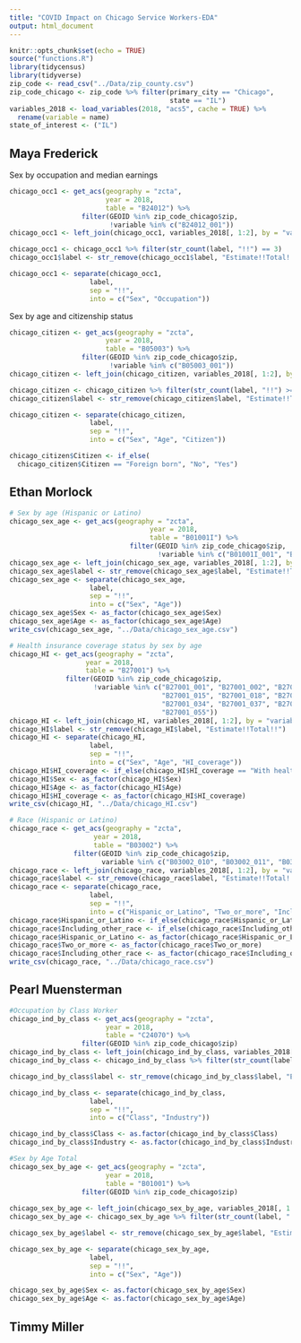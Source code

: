 ```yaml
---
title: "COVID Impact on Chicago Service Workers-EDA"
output: html_document
---
```


```r
knitr::opts_chunk$set(echo = TRUE)
source("functions.R")
library(tidycensus)
library(tidyverse)
zip_code <- read_csv("../Data/zip_county.csv")
zip_code_chicago <- zip_code %>% filter(primary_city == "Chicago",
                                        state == "IL")
variables_2018 <- load_variables(2018, "acs5", cache = TRUE) %>%
  rename(variable = name)
state_of_interest <- ("IL")
```

## Maya Frederick

Sex by occupation and median earnings
```r
chicago_occ1 <- get_acs(geography = "zcta",
                        year = 2018,
                        table = "B24012") %>% 
                  filter(GEOID %in% zip_code_chicago$zip,
                         !variable %in% c("B24012_001"))
chicago_occ1 <- left_join(chicago_occ1, variables_2018[, 1:2], by = "variable")

chicago_occ1 <- chicago_occ1 %>% filter(str_count(label, "!!") == 3)
chicago_occ1$label <- str_remove(chicago_occ1$label, "Estimate!!Total!!")

chicago_occ1 <- separate(chicago_occ1,
                    label,
                    sep = "!!",
                    into = c("Sex", "Occupation"))

```


Sex by age and citizenship status
```r
chicago_citizen <- get_acs(geography = "zcta",
                        year = 2018,
                        table = "B05003") %>% 
                  filter(GEOID %in% zip_code_chicago$zip,
                         !variable %in% c("B05003_001"))
chicago_citizen <- left_join(chicago_citizen, variables_2018[, 1:2], by = "variable")

chicago_citizen <- chicago_citizen %>% filter(str_count(label, "!!") >= 4)
chicago_citizen$label <- str_remove(chicago_citizen$label, "Estimate!!Total!!")

chicago_citizen <- separate(chicago_citizen,
                    label,
                    sep = "!!",
                    into = c("Sex", "Age", "Citizen"))

chicago_citizen$Citizen <- if_else(
  chicago_citizen$Citizen == "Foreign born", "No", "Yes")
```

## Ethan Morlock
```r
# Sex by age (Hispanic or Latino)
chicago_sex_age <- get_acs(geography = "zcta",
                                   year = 2018,
                                   table = "B01001I") %>% 
                              filter(GEOID %in% zip_code_chicago$zip,
                                     !variable %in% c("B01001I_001", "B01001I_002", "B01001I_017"))
chicago_sex_age <- left_join(chicago_sex_age, variables_2018[, 1:2], by = "variable")
chicago_sex_age$label <- str_remove(chicago_sex_age$label, "Estimate!!Total!!")
chicago_sex_age <- separate(chicago_sex_age,
                    label,
                    sep = "!!",
                    into = c("Sex", "Age"))
chicago_sex_age$Sex <- as_factor(chicago_sex_age$Sex)
chicago_sex_age$Age <- as_factor(chicago_sex_age$Age)
write_csv(chicago_sex_age, "../Data/chicago_sex_age.csv")

# Health insurance coverage status by sex by age 
chicago_HI <- get_acs(geography = "zcta",
                   year = 2018,
                   table = "B27001") %>% 
              filter(GEOID %in% zip_code_chicago$zip,
                     !variable %in% c("B27001_001", "B27001_002", "B27001_003", "B27001_006", "B27001_009", "B27001_012",
                                      "B27001_015", "B27001_018", "B27001_021", "B27001_024", "B27001_027", "B27001_030", "B27001_031",
                                      "B27001_034", "B27001_037", "B27001_040", "B27001_043", "B27001_046", "B27001_049", "B27001_052",
                                      "B27001_055"))
chicago_HI <- left_join(chicago_HI, variables_2018[, 1:2], by = "variable")
chicago_HI$label <- str_remove(chicago_HI$label, "Estimate!!Total!!")
chicago_HI <- separate(chicago_HI,
                    label,
                    sep = "!!",
                    into = c("Sex", "Age", "HI_coverage"))
chicago_HI$HI_coverage <- if_else(chicago_HI$HI_coverage == "With health insurance coverage", "Yes", "No")
chicago_HI$Sex <- as_factor(chicago_HI$Sex)
chicago_HI$Age <- as_factor(chicago_HI$Age)
chicago_HI$HI_coverage <- as_factor(chicago_HI$HI_coverage)
write_csv(chicago_HI, "../Data/chicago_HI.csv")

# Race (Hispanic or Latino)
chicago_race <- get_acs(geography = "zcta",
                     year = 2018,
                     table = "B03002") %>% 
                filter(GEOID %in% zip_code_chicago$zip,
                       variable %in% c("B03002_010", "B03002_011", "B03002_020", "B03002_021"))
chicago_race <- left_join(chicago_race, variables_2018[, 1:2], by = "variable")
chicago_race$label <- str_remove(chicago_race$label, "Estimate!!Total!!")
chicago_race <- separate(chicago_race,
                    label,
                    sep = "!!",
                    into = c("Hispanic_or_Latino", "Two_or_more", "Including_other_race"))
chicago_race$Hispanic_or_Latino <- if_else(chicago_race$Hispanic_or_Latino == "Not Hispanic or Latino", "No", "Yes")
chicago_race$Including_other_race <- if_else(chicago_race$Including_other_race == "Two races including Some other race", "Including", "Excluding")
chicago_race$Hispanic_or_Latino <- as_factor(chicago_race$Hispanic_or_Latino)
chicago_race$Two_or_more <- as_factor(chicago_race$Two_or_more)
chicago_race$Including_other_race <- as_factor(chicago_race$Including_other_race)
write_csv(chicago_race, "../Data/chicago_race.csv")
```


## Pearl Muensterman
```r
#Occupation by Class Worker
chicago_ind_by_class <- get_acs(geography = "zcta",
                        year = 2018,
                        table = "C24070") %>% 
                  filter(GEOID %in% zip_code_chicago$zip)
chicago_ind_by_class <- left_join(chicago_ind_by_class, variables_2018[, 1:2], by = "variable")
chicago_ind_by_class <- chicago_ind_by_class %>% filter(str_count(label, "!!") >= 3)

chicago_ind_by_class$label <- str_remove(chicago_ind_by_class$label, "Estimate!!Total!!")

chicago_ind_by_class <- separate(chicago_ind_by_class,
                    label,
                    sep = "!!",
                    into = c("Class", "Industry"))

chicago_ind_by_class$Class <- as.factor(chicago_ind_by_class$Class)
chicago_ind_by_class$Industry <- as.factor(chicago_ind_by_class$Industry)
```


```r
#Sex by Age Total
chicago_sex_by_age <- get_acs(geography = "zcta",
                        year = 2018,
                        table = "B01001") %>% 
                  filter(GEOID %in% zip_code_chicago$zip)
                        
chicago_sex_by_age <- left_join(chicago_sex_by_age, variables_2018[, 1:2], by = "variable")
chicago_sex_by_age <- chicago_sex_by_age %>% filter(str_count(label, "!!") == 3)

chicago_sex_by_age$label <- str_remove(chicago_sex_by_age$label, "Estimate!!Total!!")

chicago_sex_by_age <- separate(chicago_sex_by_age,
                    label,
                    sep = "!!",
                    into = c("Sex", "Age"))

chicago_sex_by_age$Sex <- as.factor(chicago_sex_by_age$Sex)
chicago_sex_by_age$Age <- as.factor(chicago_sex_by_age$Age)
```


## Timmy Miller


